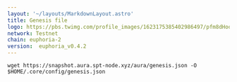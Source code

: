 ```yaml
---
layout: '~/layouts/MarkdownLayout.astro'
title: Genesis file
logo: https://pbs.twimg.com/profile_images/1623175385402986497/pfm8dHoo_400x400.jpg
network: Testnet
chain: euphoria-2 
version:  euphoria_v0.4.2
---
```

```
wget https://snapshot.aura.spt-node.xyz/aura/genesis.json -O $HOME/.core/config/genesis.json
```
